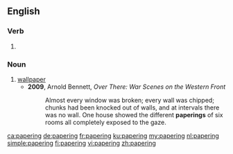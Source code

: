 ==English==

===Verb===
{{head|en|present participle}}

# {{present participle of|paper|lang=en|nocat=1}}

===Noun===
{{en-noun}}

# [[wallpaper]]
#* '''2009''', Arnold Bennett, ''Over There: War Scenes on the Western Front''
#*: Almost every window was broken; every wall was chipped; chunks had been knocked out of walls, and at intervals there was no wall. One house showed the different '''paperings''' of six rooms all completely exposed to the gaze.

[[ca:papering]]
[[de:papering]]
[[fr:papering]]
[[ku:papering]]
[[my:papering]]
[[nl:papering]]
[[simple:papering]]
[[fi:papering]]
[[vi:papering]]
[[zh:papering]]